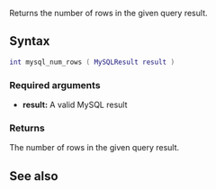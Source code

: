 <pageclass class="#AA7592" subcaption="MTA-MySQL Module"></pageclass>

{{ModuleFunction|MTA-MySQL}}
Returns the number of rows in the given query result.

==Syntax==
<syntaxhighlight lang="lua">
int mysql_num_rows ( MySQLResult result )
</syntaxhighlight>
===Required arguments===
* '''result:''' A valid MySQL result

===Returns===
The number of rows in the given query result.

==See also==
{{Modules/MTA-MySQL/Result_functions}}